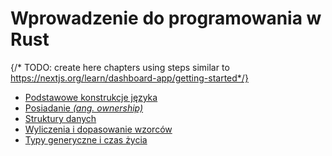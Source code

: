 # Wprowadzenie do programowania w Rust
{/* TODO: create here chapters using steps similar to https://nextjs.org/learn/dashboard-app/getting-started*/}

- [Podstawowe konstrukcje języka](/01-intro)
- [Posiadanie *(ang. ownership)*](/02-ownership)
- [Struktury danych](/03-structures)
- [Wyliczenia i dopasowanie wzorców](/04-pattern-matching)
- [Typy generyczne i czas życia](/05-generics-lifetimes)


